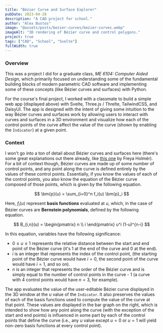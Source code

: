 ```yaml
---
title: "Bézier Curve and Surface Explorer"
pubDate: 2023-04-28
description: "A CAD project for school."
author: "Alex Bustos"
image: "@assets/posts/bezier-curves/bezier-curves.webp"
imageAlt: "3D rendering of Bézier curve and control polygons."
project: true
tags: ["CAD", "School", "Svelte"]
fullWidth: true
---
```



<ExternalPage client:load link="https://alexbustos.com/me-6104" />

### Overview

This was a project I did for a graduate class, _ME 6104: Computer Aided Design_, which primarily
focused on understanding some of the fundamental building blocks of modern parametric CAD software
and implementing some of these concepts (like Bézier curves and surfaces) with Python.

For the course's final project, I worked with a classmate to build a simple web app (displayed above)
with Svelte, Three.js / Threlte, TailwindCSS, and DaisyUI. The app is designed with the intent of
giving some intuition to the way Bézier curves and surfaces work by allowing users to interact
with curves and surfaces in a 3D environment and visualize how each of the control points of the
curve affect the value of the curve (shown by enabling the `Indicator`) at a given point.

### Context

I won't go into a ton of detail about Bézier curves and surfaces here (there's some great
explanations out there already, like [this one](https://www.youtube.com/watch?v=aVwxzDHniEw) by
Freya Holmér). For a bit of context though, Bézier curves are made up of some number of control
points, and any point along the curve is defined entirely by the values of these control points.
Essentially, if you know the values of each of the control points, you also know the equation of the
Bézier curve composed of those points, which is given by the following equation.

$$
\bm{p}(u) = \sum_{i=0}^n f_i(u) \bm{p}_i
$$

Here, $f_i(u)$ represent **basis functions** evaluated at $u$, which, in the case of Bézier curves
are **Bernstein polynomials**, defined by the following equation.

$$
B_{i,n}(u) = \begin{pmatrix}
n \\
i
\end{pmatrix} u^i (1-u)^{n-i}
$$

In this equation, variables have the following significance:

-   $0 \leq u \leq 1$ represents the relative distance between the start and end point
    of the Bézier curve (it's $1$ at the end of the curve and $0$ at the end).
-   $i$ is an integer that represents the index of the control point, (the starting point of the
    Bézier curve would have $i = 0$, the second point of the curve would have $i = 1$, and so on).
-   $n$ is an integer that represents the order of the Bézier curve and is simply equal to the
    number of control points in the curve - 1 (a curve with 4 control points would have $n=3$, for
    example).

The app evaluates the value of the user-editable Bézier curve displayed in the 3D window at the $u$
value of the `Indicator`. It also preserves the values of each of the basis functions used to
compute the value of the curve at that point. These values are displayed in the bar graph on the
right, which is intended to show how any point along the curve (with the exception of the start and
end points) is influenced in some part by each of the control points that define the curve (i.e.,
any $u$ value except $u=0$ or $u=1$ will yield non-zero basis functions at every control point).

